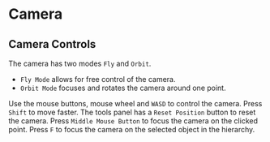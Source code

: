 # Camera

## Camera Controls
The camera has two modes `Fly` and `Orbit`. 
* `Fly Mode` allows for free control of the camera. 
* `Orbit Mode` focuses and rotates the camera around one point. 

Use the mouse buttons, mouse wheel and `WASD` to control the camera. Press `Shift` to move faster. 
The tools panel has a `Reset Position` button to reset the camera. 
Press `Middle Mouse Button` to focus the camera on the clicked point.
Press `F` to focus the camera on the selected object in the hierarchy.